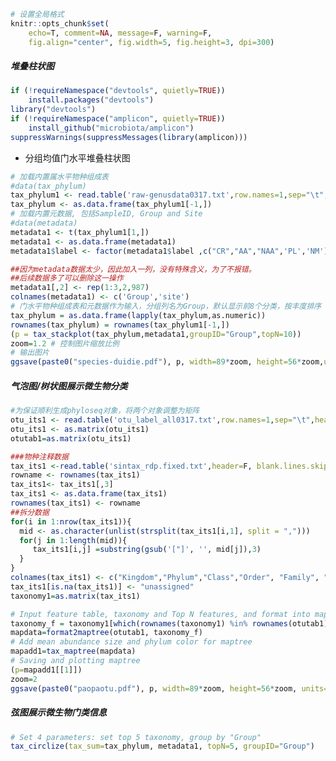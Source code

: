 ```{r setup, include=FALSE}
# 设置全局格式
knitr::opts_chunk$set(
	echo=T, comment=NA, message=F, warning=F,
	fig.align="center", fig.width=5, fig.height=3, dpi=300)
```
##### 堆叠柱状图

```{R}
if (!requireNamespace("devtools", quietly=TRUE))
    install.packages("devtools")
library("devtools")
if (!requireNamespace("amplicon", quietly=TRUE))
    install_github("microbiota/amplicon")
suppressWarnings(suppressMessages(library(amplicon)))
```
- 分组均值门水平堆叠柱状图

```{R}
# 加载内置属水平物种组成表
#data(tax_phylum)
tax_phylum1 <- read.table('raw-genusdata0317.txt',row.names=1,sep="\t",header=T, blank.lines.skip=F,check.names=F)
tax_phylum <- as.data.frame(tax_phylum1[-1,])
# 加载内置元数据, 包括SampleID, Group and Site
#data(metadata)
metadata1 <- t(tax_phylum1[1,])
metadata1 <- as.data.frame(metadata1)
metadata1$label <- factor(metadata1$label ,c("CR","AA","NAA",'PL','NM'))

##因为metadata数据太少，因此加入一列，没有特殊含义，为了不报错。
##后续数据多了可以删除这一操作
metadata1[,2] <- rep(1:3,2,987)
colnames(metadata1) <- c('Group','site')
# 门水平物种组成表和元数据作为输入，分组列名为Group，默认显示前8个分类，按丰度排序
tax_phylum = as.data.frame(lapply(tax_phylum,as.numeric))
rownames(tax_phylum) = rownames(tax_phylum1[-1,])
(p = tax_stackplot(tax_phylum,metadata1,groupID="Group",topN=10))
zoom=1.2 # 控制图片缩放比例
# 输出图片
ggsave(paste0("species-duidie.pdf"), p, width=89*zoom, height=56*zoom,units="mm")
```

##### 气泡图/树状图展示微生物分类

```{R}
#为保证顺利生成phyloseq对象，将两个对象调整为矩阵
otu_its1 <- read.table('otu_label_all0317.txt',row.names=1,sep="\t",header=T, blank.lines.skip=F,check.names=F)
otu_its1 <- as.matrix(otu_its1)
otutab1=as.matrix(otu_its1)

###物种注释数据
tax_its1 <-read.table('sintax_rdp.fixed.txt',header=F, blank.lines.skip=F,check.names=F,row.names=1)
rowname <- rownames(tax_its1)
tax_its1<- tax_its1[,3]
tax_its1 <- as.data.frame(tax_its1)
rownames(tax_its1) <- rowname
##拆分数据
for(i in 1:nrow(tax_its1)){
  mid <- as.character(unlist(strsplit(tax_its1[i,1], split = ","))) 
  for(j in 1:length(mid)){
     tax_its1[i,j] =substring(gsub('["]', '', mid[j]),3)
  }
}
colnames(tax_its1) <- c("Kingdom","Phylum","Class","Order", "Family", "Genus", "Species")
tax_its1[is.na(tax_its1)] <- "unassigned"
taxonomy1=as.matrix(tax_its1)

# Input feature table, taxonomy and Top N features, and format into mapdata
taxonomy_f = taxonomy1[which(rownames(taxonomy1) %in% rownames(otutab1)),]
mapdata=format2maptree(otutab1, taxonomy_f)
# Add mean abundance size and phylum color for maptree
mapadd1=tax_maptree(mapdata)
# Saving and plotting maptree
(p=mapadd1[[1]])
zoom=2
ggsave(paste0("paopaotu.pdf"), p, width=89*zoom, height=56*zoom, units="mm")
```


##### 弦图展示微生物门类信息

```{R}
# Set 4 parameters: set top 5 taxonomy, group by "Group"
tax_circlize(tax_sum=tax_phylum, metadata1, topN=5, groupID="Group")
```